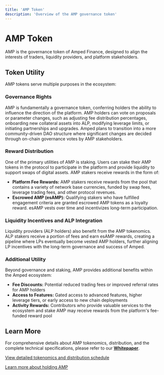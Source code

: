 ```yaml
---
title: 'AMP Token'
description: 'Overview of the AMP governance token'
---
```


# AMP Token

AMP is the governance token of Amped Finance, designed to align the interests of traders, liquidity providers, and platform stakeholders.

## Token Utility

AMP tokens serve multiple purposes in the ecosystem:

### **Governance Rights**

AMP is fundamentally a governance token, conferring holders the ability to influence the direction of the platform. AMP holders can vote on proposals or parameter changes, such as adjusting fee distribution percentages, onboarding new collateral assets into ALP, modifying leverage limits, or initiating partnerships and upgrades. Amped plans to transition into a more community-driven DAO structure where significant changes are decided through on-chain governance votes by AMP stakeholders.

### **Reward Distribution**

One of the primary utilities of AMP is staking. Users can stake their AMP tokens in the protocol to participate in the platform and provide liquidity to support swaps of digital assets. AMP stakers receive rewards in the form of:

- **Platform Fee Rewards:** AMP stakers receive rewards from the pool that contains a variety of network base currencies, funded by swap fees, leverage trading fees, and other protocol revenues.
- **Escrowed AMP (esAMP):** Qualifying stakers who have fulfilled engagement criteria are granted escrowed AMP tokens as a loyalty reward. esAMP vests over time and incentivizes long-term participation.

### **Liquidity Incentives and ALP Integration**

Liquidity providers (ALP holders) also benefit from the AMP tokenomics. ALP stakers receive a portion of fees and earn esAMP rewards, creating a pipeline where LPs eventually become vested AMP holders, further aligning LP incentives with the long-term governance and success of Amped.

### **Additional Utility**

Beyond governance and staking, AMP provides additional benefits within the Amped ecosystem:

- **Fee Discounts:** Potential reduced trading fees or improved referral rates for AMP holders
- **Access to Features:** Gated access to advanced features, higher leverage tiers, or early access to new chain deployments
- **Activity Rewards:** Contributors who provide valuable services to the ecosystem and stake AMP may receive rewards from the platform's fee-funded reward pool

## Learn More

For comprehensive details about AMP tokenomics, distribution, and the complete technical specifications, please refer to our [**Whitepaper**](https://amped.finance/#/whitepaper).

[View detailed tokenomics and distribution schedule](/protocol-tokens/amp/tokenomics)

[Learn more about holding AMP](/protocol-tokens/amp/holding-amp) 